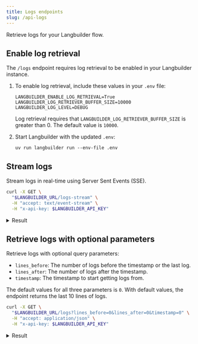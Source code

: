 ```yaml
---
title: Logs endpoints
slug: /api-logs
---
```



Retrieve logs for your Langbuilder flow.

## Enable log retrieval

The `/logs` endpoint requires log retrieval to be enabled in your Langbuilder instance.

1. To enable log retrieval, include these values in your `.env` file:

    ```text
    LANGBUILDER_ENABLE_LOG_RETRIEVAL=True
    LANGBUILDER_LOG_RETRIEVER_BUFFER_SIZE=10000
    LANGBUILDER_LOG_LEVEL=DEBUG
    ```

    Log retrieval requires that `LANGBUILDER_LOG_RETRIEVER_BUFFER_SIZE` is greater than 0. The default value is `10000`.

2. Start Langbuilder with the updated `.env`:

   ```text
   uv run langbuilder run --env-file .env
   ```

## Stream logs

Stream logs in real-time using Server Sent Events (SSE).

```bash
curl -X GET \
  "$LANGBUILDER_URL/logs-stream" \
  -H "accept: text/event-stream" \
  -H "x-api-key: $LANGBUILDER_API_KEY"
```

<details>
<summary>Result</summary>

```text
keepalive

{"1736355791151": "2025-01-08T12:03:11.151218-0500 DEBUG Building Chat Input\n"}

{"1736355791485": "2025-01-08T12:03:11.485380-0500 DEBUG consumed event add_message-153bcd5d-ef4d-4ece-8cc0-47c6b6a9ef92 (time in queue, 0.0000, client 0.0001)\n"}

{"1736355791499": "2025-01-08T12:03:11.499704-0500 DEBUG consumed event end_vertex-3d7125cd-7b8a-44eb-9113-ed5b785e3cf3 (time in queue, 0.0056, client 0.0047)\n"}

{"1736355791502": "2025-01-08T12:03:11.502510-0500 DEBUG consumed event end-40d0b363-5618-4a23-bbae-487cd0b9594d (time in queue, 0.0001, client 0.0004)\n"}

{"1736355791513": "2025-01-08T12:03:11.513097-0500 DEBUG Logged vertex build: 729ff2f8-6b01-48c8-9ad0-3743c2af9e8a\n"}

{"1736355791834": "2025-01-08T12:03:11.834982-0500 DEBUG Telemetry data sent successfully.\n"}

{"1736355791941": "2025-01-08T12:03:11.941840-0500 DEBUG Telemetry data sent successfully.\n"}

keepalive
```

</details>

## Retrieve logs with optional parameters

Retrieve logs with optional query parameters:

- `lines_before`: The number of logs before the timestamp or the last log.
- `lines_after`: The number of logs after the timestamp.
- `timestamp`: The timestamp to start getting logs from.

The default values for all three parameters is `0`.
With default values, the endpoint returns the last 10 lines of logs.

```bash
curl -X GET \
  "$LANGBUILDER_URL/logs?lines_before=0&lines_after=0&timestamp=0" \
  -H "accept: application/json" \
  -H "x-api-key: $LANGBUILDER_API_KEY"
```

<details>
<summary>Result</summary>

```text
{
  "1736354770500": "2025-01-08T11:46:10.500363-0500 DEBUG Creating starter project Document Q&A\n",
  "1736354770511": "2025-01-08T11:46:10.511146-0500 DEBUG Creating starter project Image Sentiment Analysis\n",
  "1736354770521": "2025-01-08T11:46:10.521018-0500 DEBUG Creating starter project SEO Keyword Generator\n",
  "1736354770532": "2025-01-08T11:46:10.532677-0500 DEBUG Creating starter project Sequential Tasks Agents\n",
  "1736354770544": "2025-01-08T11:46:10.544010-0500 DEBUG Creating starter project Custom Component Generator\n",
  "1736354770555": "2025-01-08T11:46:10.555513-0500 DEBUG Creating starter project Prompt Chaining\n",
  "1736354770588": "2025-01-08T11:46:10.588105-0500 DEBUG Create service ServiceType.CHAT_SERVICE\n",
  "1736354771021": "2025-01-08T11:46:11.021817-0500 DEBUG Telemetry data sent successfully.\n",
  "1736354775619": "2025-01-08T11:46:15.619545-0500 DEBUG Create service ServiceType.STORE_SERVICE\n",
  "1736354775699": "2025-01-08T11:46:15.699661-0500 DEBUG File 046-rocket.svg retrieved successfully from flow /Users/USER/Library/Caches/langbuilder/profile_pictures/Space.\n"
}
```

</details>